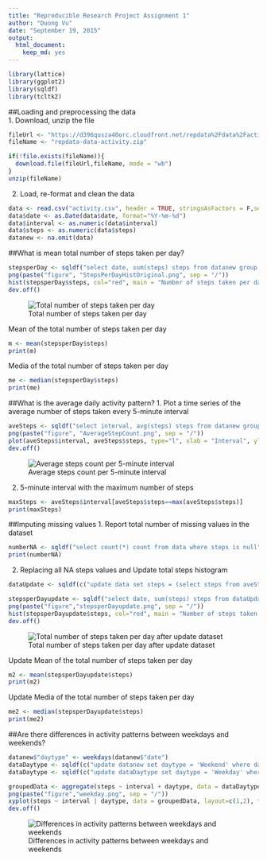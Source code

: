 ```yaml
---
title: "Reproducible Research Project Assignment 1"
author: "Duong Vu"
date: "September 19, 2015"
output: 
  html_document: 
    keep_md: yes
---
```



```r
library(lattice)
library(ggplot2)
library(sqldf)
library(tcltk2)

```

##Loading and preprocessing the data  
1. Download, unzip the file 
```r
fileUrl <- "https://d396qusza40orc.cloudfront.net/repdata%2Fdata%2Factivity.zip"
fileName <- "repdata-data-activity.zip"

if(!file.exists(fileName)){
  download.file(fileUrl,fileName, mode = "wb")
}
unzip(fileName)
```
2. Load, re-format and clean the data   
```r
data <- read.csv("activity.csv", header = TRUE, stringsAsFactors = F,sep = ",")
data$date <- as.Date(data$date, format="%Y-%m-%d")
data$interval <- as.numeric(data$interval)
data$steps <- as.numeric(data$steps)
datanew <- na.omit(data)

```

##What is mean total number of steps taken per day?  
```r
stepsperDay <- sqldf("select date, sum(steps) steps from datanew group by date order by date")
png(paste("figure", "StepsPerDayHistOriginal.png", sep = "/"))
hist(stepsperDay$steps, col="red", main = "Number of steps taken per day", xlab = "Steps")
dev.off()
```
![Total number of steps taken per day](figure/StepsPerDayHistOriginal.png) 

Mean of the total number of steps taken per day
```r
m <- mean(stepsperDay$steps)
print(m)
```

Media of the total number of steps taken per day
```r
me <- median(stepsperDay$steps)
print(me)
```

##What is the average daily activity pattern?
1. Plot a time series of  the average number of steps taken every 5-minute interval
```r
aveSteps <- sqldf("select interval, avg(steps) steps from datanew group by interval order by interval")
png(paste("figure", "AverageStepCount.png", sep = "/"))
plot(aveSteps$interval, aveSteps$steps, type="l", xlab = "Interval", ylab="Average steps count")
dev.off()
```
![Average steps count per 5-minute interval](figure/AverageStepCount.png) 

2. 5-minute interval with the maximum number of steps
```r
maxSteps <- aveSteps$interval[aveSteps$steps==max(aveSteps$steps)]
print(maxSteps)
```

##Imputing missing values
1. Report total number of missing values in the dataset
```r
numberNA <- sqldf("select count(*) count from data where steps is null")
print(numberNA)
```
2. Replacing all NA steps values and Update total steps histogram

```r
dataUpdate <- sqldf(c("update data set steps = (select steps from aveSteps where aveSteps.interval=data.interval) where steps is null", "select * from main.data"))

stepsperDayupdate <- sqldf("select date, sum(steps) steps from dataUpdate group by date order by date")
png(paste("figure","stepsperDayupdate.png", sep = "/"))
hist(stepsperDayupdate$steps, col="red", main = "Number of steps taken per day", xlab = "Steps")
dev.off()

```
![Total number of steps taken per day after update dataset](figure/stepsperDayupdate.png) 

Update Mean of the total number of steps taken per day
```r
m2 <- mean(stepsperDayupdate$steps)
print(m2)
```
Update Media of the total number of steps taken per day
```r
me2 <- median(stepsperDayupdate$steps)
print(me2)
```

##Are there differences in activity patterns between weekdays and weekends?
```r
datanew$"daytype" <- weekdays(datanew$"date")
dataDaytype <- sqldf(c("update datanew set daytype = 'Weekend' where daytype in ('Saturday','Sunday')", "select * from main.datanew"))
dataDaytype <- sqldf(c("update dataDaytype set daytype = 'Weekday' where daytype in ('Monday','Tuesday','Wednesday','Thursday','Friday')", "select * from main.dataDaytype"))

groupedData <- aggregate(steps ~ interval + daytype, data = dataDaytype, FUN=mean)
png(paste("figure","weekday.png", sep = "/"))
xyplot(steps ~ interval | daytype, data = groupedData, layout=c(1,2), type = "l")
dev.off()
```
![Differences in activity patterns between weekdays and weekends](figure/weekday.png) 

